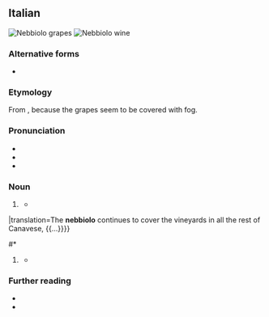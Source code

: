 {{also|Nebbiolo}}

==Italian==
{{was fwotd|2013|November|10|lang=it}}
[[File:Close up of Nebbiolo cluster in Italy.jpg|thumb|'''Nebbiolo''' grapes]]
[[File:Cascin Adelaide Barolo & decanter.jpg|thumb|'''Nebbiolo''' wine]]

===Alternative forms===
* {{alter|it|nebiolo}}

===Etymology===
From {{affix|it|nebbia|t1=fog|-olo}}, because the grapes seem to be covered with fog.

===Pronunciation===
* {{IPA|/nebˈbjɔ.lo/|[neˈbːjɔːlo]|lang=it}}
* {{rhymes|ɔlo|lang=it}}
* {{hyphenation|neb|biò|lo|lang=it}}

===Noun===
{{it-noun|m}}

# {{lb|it|usually|_|uncountable}} {{l|en|Nebbiolo}} {{gloss|grape variety}}
#* {{quote-book
|year=1836
|author=Rocco Ragazzoni
|title=Repertorio d’Agricoltura e di Scienze Economiche ed Industriali
|volume=3
|pageurl=http://books.google.com/books?id=tsisyAZUcOkC&pg=PA273&dq=%22nebbiolo%22#v=onepage
|page=273
|passage=Il '''nebbiolo''' continua a cuoprire i vigneti in tutto il resto del Canavesano, {{...}}
|translation=The '''nebbiolo''' continues to cover the vineyards in all the rest of Canavese, {{...}}}}
#* {{quote-book
|year=2011
|author=Federico Oldenburg
|author2=Luisa Cortese (translator)
|title=Il Profumo del Vino
|publisher=Planeta
|passage=L’uva, naturalmente, è la stessa: la singolare '''nebbiolo'''.
|translation=The grape, naturally, is the same: the unique '''nebbiolo'''.}}
# {{lb|it|usually|_|uncountable}} {{l|en|Nebbiolo}} {{gloss|red wine made from Nebbiolo grapes}}
#* {{quote-book
|year=2007
|author=Giorgio Bocca
|title=Il Provinciale: Settant’anni di vita italiana
|publisher=Giangiacomo Feltrinelli
|pageurl=http://books.google.com/books?id=O-EnoS8mm1IC&pg=PA289&dq=%22nebbiolo%22#v=onepage
|page=289
|passage=“Dove hai preso questo '''Nebbiolo'''?”. “Non è '''Nebbiolo''',” dice Angelo, “è Cabernet Sauvignon.”
|translation=“Where did you get this '''Nebbiolo'''?”. “It’s not '''nebbiolo''', said Angelo, “it is Cabernet Sauvignon.”}}

===Further reading===
* {{pedia||Nebbiolo grapes|lang=it}}
* {{pedia|nebbiolo d'Alba|Nebbiolo wine|lang=it}}

{{topics|it|Grapevines|Wine}}